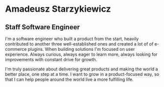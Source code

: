 # **Amadeusz** Starzykiewicz
## Staff Software Engineer

I'm a software engineer who built a product from the start, heavily contributed to another three
well-established ones and created a lot of of e-commerce plugins. When building solutions I'm focused on user
experience. Always curious, always eager to learn more, always looking for improvements with constant drive
for growth.

I'm truly passionate about delivering great products and making the world a better place, one step at a time.
I want to grow in a product-focused way, so that I can help people around the world live a more fulfilling life.
